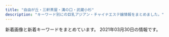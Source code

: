 ```yaml
---
title: "自由が丘・三軒茶屋・溝の口・武蔵小杉"
description: "キーワード別にの巨乳アジアン・チャイナエステ嬢情報をまとめました。"
---
```


新着画像と新着キーワードをまとめています。
2021年03月30日の情報です。

<DmmAffiliateIns />
<KeywordTable
  shops={
    [
    {
        "img_links": [
            "http://www.hanamizuki.esturl.com/img/ttl_news.png",
            "http://www.hanamizuki.esturl.com/files/002.jpg",
            "http://www.hanamizuki.esturl.com/img/tel.png",
            "http://www.hanamizuki.esturl.com/files/003.jpg",
            "http://www.hanamizuki.esturl.com/img/btn_side_mobile.jpg",
            "http://www.hanamizuki.esturl.com/files/002-02.jpg",
            "http://www.hanamizuki.esturl.com/files/004.jpg",
            "http://www.hanamizuki.esturl.com/files/003-02.jpg",
            "http://www.hanamizuki.esturl.com/files/001.jpg",
            "http://www.hanamizuki.esturl.com/files/001-02.jpg",
            "http://www.hanamizuki.esturl.com/img/goback.jpg",
            "http://www.hanamizuki.esturl.com/img/pickup.jpg",
            "http://www.hanamizuki.esturl.com/files/004-02.jpg",
            "http://www.hanamizuki.esturl.com/img/ttl_info.png",
            "http://www.hanamizuki.esturl.com/img/btn_blog.png"
        ],
        "keywords": {
            "87": 2,
            "85": 2,
            "C": 18,
            "D": 2,
            "88": 2,
            "86": 2
        },
        "url": "http://www.hanamizuki.esturl.com/",
        "name": "\u82b1\u6c34\u6728",
        "station": "\u4e09\u8ed2\u8336\u5c4b\u99c5\u5317\u53e3B"
    },
    {
        "img_links": [
            "http://aosora.work/img/sora2.jpg",
            "http://aosora.work/staff/karen.jpg",
            "http://aosora.work/images/1.jpg",
            "http://aosora.work/images/int2.png",
            "http://aosora.work/img/karen2.jpg",
            "http://aosora.work/img/momo2.jpg",
            "http://aosora.work/images/5.jpg",
            "http://aosora.work/images/sys1.jpg",
            "http://aosora.work/img/yu1.jpg",
            "http://aosora.work/staff/yu.jpg",
            "http://aosora.work/images/interior_t.png",
            "http://aosora.work/staff/sora.jpg",
            "http://aosora.work/images/head.jpg",
            "http://aosora.work/images/news.png",
            "http://aosora.work/images/s1.png",
            "http://aosora.work/images/staff_t.png",
            "http://aosora.work/images/2.jpg",
            "http://aosora.work/img/yu2.jpg",
            "http://aosora.work/staff/momo.jpg",
            "http://aosora.work/staff/hina.jpg",
            "http://aosora.work/img/momo1.jpg",
            "http://aosora.work/images/sys3.png",
            "http://aosora.work/images/sys2.jpg",
            "http://aosora.work/img/hina1.jpg",
            "http://aosora.work/img/sora1.jpg",
            "http://aosora.work/images/4.jpg",
            "http://aosora.work/images/3.jpg",
            "http://aosora.work/images/int1.png",
            "http://aosora.work/img/hina2.jpg",
            "http://aosora.work/img/karen1.jpg",
            "http://aosora.work/images/mobile.png",
            "http://aosora.work/images/s1.jpg",
            "http://aosora.work/images/s2.jpg"
        ],
        "keywords": {},
        "url": "http://aosora.work/",
        "name": "\u9752\u7a7a",
        "station": "\u4e09\u8ed2\u8336\u5c4b\u99c5\u5357\u53e3"
    },
    {
        "url": "http://clair.work/",
        "img_links": [
            "http://clair.work/images/mainvisual_01_s.jpg",
            "http://clair.work/images/recruit/nagare_01.jpg",
            "http://clair.work/images/head_therapist.jpg",
            "http://clair.work/images/no_image.jpg",
            "http://clair.work/images/mainvisual_02.jpg",
            "http://clair.work/images/icon_ranking_03.png",
            "http://clair.work/images/recruit/point_09.png",
            "http://clair.work/images/recruit/message_03.png",
            "http://clair.work/images/recruit/point_06.png",
            "http://clair.work/images/icon_ranking_02.png",
            "http://clair.work/images/recruit/req_03.jpg",
            "http://clair.work/images/recruit/nagare_06.png",
            "http://clair.work/images/mainvisual_02_s.jpg",
            "http://clair.work/images/sw_home.png",
            "http://clair.work/staff/mayu1.jpg",
            "http://clair.work/images/recruit/point_04.png",
            "http://clair.work/images/recruit/nagare_07.png",
            "http://clair.work/staff/humi2.jpg",
            "http://clair.work/images/trigger.jpg",
            "http://clair.work/images/recruit/nagare_03.jpg",
            "http://clair.work/images/recruit/nagare_02.jpg",
            "http://clair.work/staff/yua1.jpg",
            "http://clair.work/images/recruit/sp_mainvisual.jpg",
            "http://clair.work/staff/humi1.jpg",
            "http://clair.work/images/sw_tel.png",
            "http://clair.work/images/icon_new.png",
            "http://clair.work/staff/ayaka1.jpg",
            "http://clair.work/images/icon_ranking_01.png",
            "http://clair.work/images/icon_ranking_05.png",
            "http://clair.work/images/recruit/point_08.png",
            "http://clair.work/images/mainvisual_01.jpg",
            "http://clair.work/images/recruit/point_07.png",
            "http://clair.work/images/head_interior.jpg",
            "http://clair.work/staff/kasumi1.jpg",
            "http://clair.work/images/recruit/point_05.png",
            "http://clair.work/images/icon_ranking_04.png",
            "http://clair.work/images/recruit/point_03.png",
            "http://clair.work/images/recruit/nagare_05.png"
        ],
        "station": "\u5b66\u82b8\u5927\u5b66\u99c5\u897f\u53e3",
        "name": "Clair \uff5e\u30af\u30ec\u30fc\u30eb\uff5e",
        "keywords": {
            "E": 2,
            "D": 4,
            "C": 4
        }
    },
    {
        "url": "http://www.jojo.mensnv.com/",
        "img_links": [
            "http://www.jojo.mensnv.com/files/006.jpg",
            "http://www.jojo.mensnv.com/files/007.jpg",
            "http://www.jojo.mensnv.com/files/010-02.jpg",
            "http://www.jojo.mensnv.com/files/005.jpg",
            "http://www.jojo.mensnv.com/files/012.jpg",
            "http://www.jojo.mensnv.com/images/slider/02.jpg",
            "http://www.jojo.mensnv.com/files/013-03.jpg",
            "http://www.jojo.mensnv.com/files/006-03.jpg",
            "http://www.jojo.mensnv.com/files/011-02.jpg",
            "http://www.jojo.mensnv.com/files/009-02.jpg",
            "http://www.jojo.mensnv.com/files/002.jpg",
            "http://www.jojo.mensnv.com/files/010.jpg",
            "http://www.jojo.mensnv.com/files/014-03.jpg",
            "http://www.jojo.mensnv.com/files/003-02.jpg",
            "http://www.jojo.mensnv.com/files/010-03.jpg",
            "http://www.jojo.mensnv.com/files/004-02.jpg",
            "http://www.jojo.mensnv.com/files/014-02.jpg",
            "http://www.jojo.mensnv.com/files/005-03.jpg",
            "http://www.jojo.mensnv.com/files/004-03.jpg",
            "http://www.jojo.mensnv.com/images/slider/01.jpg",
            "http://www.jojo.mensnv.com/files/003-03.jpg",
            "http://www.jojo.mensnv.com/images/tel.png",
            "http://www.jojo.mensnv.com/files/002-03.jpg",
            "http://www.jojo.mensnv.com/files/005-02.jpg",
            "http://www.jojo.mensnv.com/images/showCover.png",
            "http://www.jojo.mensnv.com/files/007-02.jpg",
            "http://www.jojo.mensnv.com/files/012-03.jpg",
            "http://www.jojo.mensnv.com/images/slider/03.jpg",
            "http://www.jojo.mensnv.com/files/002-02.jpg",
            "http://www.jojo.mensnv.com/files/007-03.jpg",
            "http://www.jojo.mensnv.com/files/011.jpg",
            "http://www.jojo.mensnv.com/files/011-03.jpg",
            "http://www.jojo.mensnv.com/files/012-02.jpg",
            "http://www.jojo.mensnv.com/files/009-03.jpg",
            "http://www.jojo.mensnv.com/files/001-03.jpg",
            "http://www.jojo.mensnv.com/files/014.jpg",
            "http://www.jojo.mensnv.com/files/004.jpg",
            "http://www.jojo.mensnv.com/files/013-02.jpg",
            "http://www.jojo.mensnv.com/files/003.jpg",
            "http://www.jojo.mensnv.com/images/backlistbtn.png",
            "http://www.jojo.mensnv.com/files/013.jpg",
            "http://www.jojo.mensnv.com/files/001-02.jpg",
            "http://www.jojo.mensnv.com/images/coverGirlParts.png",
            "http://www.jojo.mensnv.com/files/006-02.jpg",
            "http://www.jojo.mensnv.com/files/009.jpg",
            "http://www.jojo.mensnv.com/files/001.jpg",
            "http://www.jojo.mensnv.com/images/mobile.jpg"
        ],
        "keywords": {
            "86": 12,
            "88": 3,
            "D": 18,
            "\u30bb\u30af\u30b7\u30fc": 1,
            "85": 9,
            "84": 6,
            "C": 3
        },
        "name": "JoJo",
        "station": "\u4e09\u8ed2\u8336\u5c4b\u99c5\u5357\u53e3"
    },
    {
        "url": "http://chishituyop.xyz/",
        "name": "\u8d64\u30d0\u30e9",
        "img_links": [
            "http://chishituyop.xyz/style/images/index-miru_03.jpg",
            "http://chishituyop.xyz/uploads/210317/1-21031GI954635.jpg",
            "http://chishituyop.xyz/style/images/t3.png",
            "http://chishituyop.xyz/style/images/s-bian.png",
            "http://chishituyop.xyz/style/images/sys.jpg",
            "http://chishituyop.xyz/style/images/index-miru_18.jpg",
            "http://chishituyop.xyz/style/images/t6.jpg",
            "http://chishituyop.xyz/style/images/t4.jpg",
            "http://chishituyop.xyz/style/images/index-miru_06.jpg",
            "http://chishituyop.xyz/style/images/nav2-sta.png",
            "http://chishituyop.xyz/uploads/210317/1-21031GI93YC.jpg",
            "http://chishituyop.xyz/uploads/201229/1-201229152000Y5.jpg",
            "http://chishituyop.xyz/uploads/210317/1-21031GJ016101.jpg",
            "http://chishituyop.xyz/style/images/t2.png",
            "http://chishituyop.xyz/style/images/nav-sys.jpg"
        ],
        "keywords": {},
        "station": "\u4e8c\u5b50\u7389\u5ddd\u99c5\u897f\u53e3"
    },
    {
        "name": "Oh Baby",
        "img_links": [
            "https://ohbay.relaxjp.com/css/osusume01.jpg",
            "https://ohbay.relaxjp.com/images/call.png",
            "https://ohbay.relaxjp.com/css/osusume02.jpg",
            "https://ohbay.relaxjp.com/css/top03.jpg",
            "https://ohbay.relaxjp.com/css/staff/staff02.jpg",
            "https://ohbay.relaxjp.com/css/osusume03.jpg",
            "https://ohbay.relaxjp.com/css/m-head.jpg",
            "https://ohbay.relaxjp.com/css/staff/staff01.jpg",
            "https://ohbay.relaxjp.com/css/staff/staff03.jpg",
            "https://ohbay.relaxjp.com/css/foot.jpg",
            "https://ohbay.relaxjp.com/css/top02.jpg",
            "https://ohbay.relaxjp.com/css/top001.jpg"
        ],
        "keywords": {},
        "station": "\u4e8c\u5b50\u7389\u5ddd\u99c5\u6771\u53e3",
        "url": "https://ohbay.relaxjp.com/"
    },
    {
        "url": "http://www.mikaeribijin.esturl.com/",
        "station": "\u90fd\u7acb\u5927\u5b66\u99c5",
        "keywords": {
            "87": 2,
            "D": 3,
            "C": 1,
            "88": 2
        },
        "name": "\u898b\u8fd4\u308a\u7f8e\u4eba",
        "img_links": [
            "http://www.mikaeribijin.esturl.com/images/top_sche.png",
            "http://www.mikaeribijin.esturl.com/images/line.jpg",
            "http://www.mikaeribijin.esturl.com/images/shop/shop04.jpg",
            "http://www.mikaeribijin.esturl.com/images/staff_line.png",
            "http://www.mikaeribijin.esturl.com/files/003-02.jpg",
            "http://www.mikaeribijin.esturl.com/files/001-02.jpg",
            "http://www.mikaeribijin.esturl.com/files/001.jpg",
            "http://www.mikaeribijin.esturl.com/images/girl-z2.jpg",
            "http://www.mikaeribijin.esturl.com/images/bj3.png",
            "http://www.mikaeribijin.esturl.com/images/information.png",
            "http://www.mikaeribijin.esturl.com/images/shop/shop03.jpg",
            "http://www.mikaeribijin.esturl.com/files/002-02.jpg",
            "http://www.mikaeribijin.esturl.com/files/003.jpg",
            "http://www.mikaeribijin.esturl.com/images/shop/shop02.jpg",
            "http://www.mikaeribijin.esturl.com/images/top.png",
            "http://www.mikaeribijin.esturl.com/images/link_line.png",
            "http://www.mikaeribijin.esturl.com/files/002.jpg",
            "http://www.mikaeribijin.esturl.com/images/shop/shop01.jpg",
            "http://www.mikaeribijin.esturl.com/images/girl-z1.jpg",
            "http://www.mikaeribijin.esturl.com/images/mobile.png",
            "http://www.mikaeribijin.esturl.com/files/004.jpg",
            "http://www.mikaeribijin.esturl.com/files/004-02.jpg"
        ]
    },
    {
        "url": "http://b-berry.work/",
        "keywords": {},
        "station": "\u81ea\u7531\u304c\u4e18\u99c5\u5317\u53e3",
        "name": "\u30d6\u30eb\u30fc\u30d9\u30ea\u30fc",
        "img_links": [
            "http://b-berry.work/images/int1.jpg",
            "http://b-berry.work/staff/maya.jpg",
            "http://b-berry.work/images/rec1.jpg",
            "http://b-berry.work/images/head.jpg",
            "http://b-berry.work/images/tg.jpg",
            "http://b-berry.work/images/2.jpg",
            "http://b-berry.work/images/ac2.jpg",
            "http://b-berry.work/images/interior_t.jpg",
            "http://b-berry.work/images/int2.jpg",
            "http://b-berry.work/images/1.jpg",
            "http://b-berry.work/staff/mona.jpg",
            "http://b-berry.work/images/staff_t.jpg",
            "http://b-berry.work/img/yuri1.jpg",
            "http://b-berry.work/staff/yuri.jpg",
            "http://b-berry.work/images/3.jpg",
            "http://b-berry.work/img/mona1.jpg",
            "http://b-berry.work/images/ac1.jpg",
            "http://b-berry.work/images/rec2.jpg",
            "http://b-berry.work/images/sys.jpg",
            "http://b-berry.work/img/maya1.jpg",
            "http://b-berry.work/images/s1.png",
            "http://b-berry.work/images/news.jpg"
        ]
    },
    {
        "name": "\u697d\u697d\u5c4b",
        "keywords": {
            "C": 14
        },
        "img_links": [
            "http://ms-rlx.com/img/att.png",
            "http://ms-rlx.com/img/ttl_concept.png",
            "http://ms-rlx.com/img/ttl_rec.png",
            "http://ms-rlx.com/staff/ruri/01mb.jpg",
            "http://ms-rlx.com/img/msgbtn.png",
            "http://ms-rlx.com/i/files/homeimg.jpg",
            "http://ms-rlx.com/staff/sachan/01mb.jpg",
            "http://ms-rlx.com/staff/milk/01mb.jpg",
            "http://ms-rlx.com/staff/ringo/01mb.jpg",
            "http://ms-rlx.com/pic/head.png",
            "http://ms-rlx.com/img/ttl_staff.png",
            "http://ms-rlx.com/staff/ringo/01.jpg",
            "http://ms-rlx.com/staff/ruri/01.jpg",
            "http://ms-rlx.com/img/ttl_mobile.png",
            "http://ms-rlx.com/staff/momo/01.jpg",
            "http://ms-rlx.com/img/access/road03.jpg",
            "http://ms-rlx.com/staff/momo/01mb.jpg",
            "http://ms-rlx.com/staff/sachan/01.jpg",
            "http://ms-rlx.com/img/access/road01.jpg",
            "http://ms-rlx.com/staff/milk/01.jpg",
            "http://ms-rlx.com/img/access/road02.jpg",
            "http://ms-rlx.com/img/ttl_tnew.png",
            "http://ms-rlx.com/img/youtube.jpg"
        ],
        "station": "\u81ea\u7531\u304c\u4e18\u99c5\u5357\u53e3",
        "url": "http://ms-rlx.com/"
    },
    {
        "img_links": [
            "http://kagayaki.jpn.cm/images/room4.jpg",
            "http://kagayaki.jpn.cm/images/staff0.jpg",
            "http://kagayaki.jpn.cm/images/room3.jpg",
            "http://kagayaki.jpn.cm/photos/sites/35/2016/09/637893871729784570.jpg",
            "http://kagayaki.jpn.cm/images/staff_line.png",
            "http://kagayaki.jpn.cm/photos/sites/35/2016/11/1.jpg",
            "http://kagayaki.jpn.cm/images/mobile2.jpg",
            "http://kagayaki.jpn.cm/images/end1.jpg",
            "http://kagayaki.jpn.cm/photos/sites/35/2017/11/2017110107513579.jpg",
            "http://kagayaki.jpn.cm/photos/sites/35/2016/11/11.jpg",
            "http://kagayaki.jpn.cm/images/room2.jpg",
            "http://kagayaki.jpn.cm/photos/sites/35/2020/10/2020100418535814.jpg",
            "http://kagayaki.jpn.cm/images/top.jpg",
            "http://kagayaki.jpn.cm/photos/sites/35/2016/08/staff3.jpg",
            "http://kagayaki.jpn.cm/images/girl-z1.jpg",
            "http://kagayaki.jpn.cm/photos/sites/35/2016/08/staff32.jpg",
            "http://kagayaki.jpn.cm/images/mobile.jpg",
            "http://kagayaki.jpn.cm/images/girl-z2.jpg",
            "http://kagayaki.jpn.cm/images/room5.jpg",
            "http://kagayaki.jpn.cm/photos/sites/35/2019/09/2019092518230998.jpg",
            "http://kagayaki.jpn.cm/images/room1.jpg",
            "http://kagayaki.jpn.cm/images/room6.jpg",
            "http://kagayaki.jpn.cm/images/bj3.png",
            "http://kagayaki.jpn.cm/photos/sites/35/2016/11/12.jpg"
        ],
        "name": "\u661f\u306e\u8f1d\u304d",
        "url": "http://kagayaki.jpn.cm/",
        "keywords": {
            "E": 1,
            "D": 5,
            "86": 4,
            "C": 15,
            "84": 1,
            "87": 2
        },
        "station": "\u4e09\u8ed2\u8336\u5c4b\u99c5\u5317\u53e3"
    },
    {
        "name": "\u305f\u3093\u307d\u307d",
        "station": "\u81ea\u7531\u304c\u4e18\u99c5\u5317\u53e3",
        "keywords": {},
        "url": "http://annex-jp.info/",
        "img_links": [
            "http://annex-jp.info/images/sayuri.jpg",
            "http://annex-jp.info/images/riri.jpg",
            "http://www.annex-jp.info/i/img/sayuri.jpg",
            "http://www.annex-jp.info/i/img/mari.jpg",
            "http://annex-jp.info/images/mayumi.jpg",
            "http://annex-jp.info/images/yoho.jpg",
            "http://www.annex-jp.info/i/img/riri.jpg",
            "http://www.annex-jp.info/i/img/mayumi.jpg",
            "http://annex-jp.info/images/info.png",
            "http://www.annex-jp.info/i/img/nana.jpg",
            "http://www.annex-jp.info/i/img/yoho.jpg",
            "http://annex-jp.info/images/kp-info.jpg",
            "http://annex-jp.info/images/mari.jpg",
            "http://annex-jp.info/images/nana.jpg"
        ]
    },
    {
        "keywords": {
            "84": 2,
            "86": 1,
            "D": 3,
            "94": 4,
            "F": 4
        },
        "name": "Sweet",
        "url": "http://www.wqiowaz.site/",
        "img_links": [
            "http://www.wqiowaz.site/uploads/200630/1-200630094H5294.jpg",
            "http://www.wqiowaz.site/uploads/201008/1-20100Q55403531.jpg",
            "http://www.wqiowaz.site/uploads/200629/1-200629103204442.jpg",
            "http://www.wqiowaz.site/uploads/200914/1-20091416442NT.jpg",
            "http://www.wqiowaz.site/uploads/200630/1-200630094K4325.jpg",
            "http://www.wqiowaz.site/picture/m-top003.jpg",
            "http://www.wqiowaz.site/picture/m-head01.jpg",
            "http://www.wqiowaz.site/uploads/201008/1-20100Q55522V7.jpg",
            "http://www.wqiowaz.site/uploads/201008/1-20100Q5541T55.jpg",
            "http://www.wqiowaz.site/uploads/200914/1-200914164443K1.jpg",
            "http://www.wqiowaz.site/picture/call.png",
            "http://www.wqiowaz.site/picture/cam-01.jpg",
            "http://www.wqiowaz.site/uploads/201008/1-20100Q5550EL.jpg",
            "http://www.wqiowaz.site/uploads/200629/1-200629103142X4.jpg",
            "http://www.wqiowaz.site/picture/m-top004.jpg",
            "http://www.wqiowaz.site/uploads/200629/1-200629103104120.jpg",
            "http://www.wqiowaz.site/picture/foot01.jpg"
        ],
        "station": "\u7528\u8cc0\u99c5\u6771\u53e3"
    },
    {
        "url": "http://tanoshii.jpn.mn/",
        "keywords": {},
        "station": "\u4e8c\u5b50\u7389\u5ddd\u99c5\u897f\u53e3",
        "img_links": [],
        "name": "\u697d\u3057\u3044"
    },
    {
        "img_links": [
            "http://www.es-flower.link/images/int2.png",
            "http://www.es-flower.link/sp/images/sisu.jpg",
            "http://www.es-flower.link/sp/menu/staff.jpg",
            "http://www.es-flower.link/sp/images/5.jpg",
            "http://www.es-flower.link/sp/img/yuyu1.jpg",
            "http://www.es-flower.link/images/sys.png",
            "http://www.es-flower.link/sp/images/int1.jpg",
            "http://www.es-flower.link/sp/images/news.jpg",
            "http://www.es-flower.link/sp/images/int2.jpg",
            "http://www.es-flower.link/img/arisa1.jpg",
            "http://www.es-flower.link/img/koyuki1.jpg",
            "http://www.es-flower.link/sp/images/top.jpg",
            "http://www.es-flower.link/sp/images/sys3.jpg",
            "http://www.es-flower.link/sp/images/7.jpg",
            "http://www.es-flower.link/sp/images/rec2.jpg",
            "http://www.es-flower.link/img/mizuki1.jpg",
            "http://www.es-flower.link/images/7.jpg",
            "http://www.es-flower.link/images/sm.jpg",
            "http://www.es-flower.link/sp/images/6.jpg",
            "http://www.es-flower.link/sp/img/nene1.jpg",
            "http://www.es-flower.link/sp/images/interior_t.jpg",
            "http://www.es-flower.link/images/int1.png",
            "http://www.es-flower.link/images/rec1.png",
            "http://www.es-flower.link/images/2.jpg",
            "http://www.es-flower.link/sp/images/rec1.jpg",
            "http://www.es-flower.link/images/rec2.jpg",
            "http://www.es-flower.link/sp/images/time.jpg",
            "http://www.es-flower.link/sp/img/mizuki1.jpg",
            "http://www.es-flower.link/sp/images/ac1.jpg",
            "http://www.es-flower.link/images/interior_t.jpg",
            "http://www.es-flower.link/images/info.jpg",
            "http://www.es-flower.link/images/mobile.jpg",
            "http://www.es-flower.link/sp/images/2.jpg",
            "http://www.es-flower.link/sp/images/sys2.jpg",
            "http://www.es-flower.link/images/3.jpg",
            "http://www.es-flower.link/sp/images/sys1.jpg",
            "http://www.es-flower.link/sp/img/yume1.jpg",
            "http://www.es-flower.link/sp/images/4.jpg",
            "http://www.es-flower.link/sp/images/3.jpg",
            "http://www.es-flower.link/images/head.jpg",
            "http://www.es-flower.link/images/6.jpg",
            "http://www.es-flower.link/sp/img/huyumi1.jpg",
            "http://www.es-flower.link/sp/images/tel.jpg",
            "http://www.es-flower.link/sp/menu/top.jpg",
            "http://www.es-flower.link/img/yume1.jpg",
            "http://www.es-flower.link/img/huyumi1.jpg",
            "http://www.es-flower.link/sp/menu/interior.jpg",
            "http://www.es-flower.link/sp/images/1.jpg",
            "http://www.es-flower.link/sp/images/footer.jpg",
            "http://www.es-flower.link/img/nene1.jpg",
            "http://www.es-flower.link/images/news.jpg",
            "http://www.es-flower.link/sp/images/head.png",
            "http://www.es-flower.link/images/ta.jpg",
            "http://www.es-flower.link/images/staff_t.jpg",
            "http://www.es-flower.link/sp/images/sisu_t.jpg",
            "http://www.es-flower.link/images/1.jpg",
            "http://www.es-flower.link/images/4.jpg",
            "http://www.es-flower.link/sp/images/pc.jpg",
            "http://www.es-flower.link/images/5.jpg",
            "http://www.es-flower.link/img/yuyu1.jpg",
            "http://www.es-flower.link/sp/images/staff_t.jpg",
            "http://www.es-flower.link/sp/images/newsb.png",
            "http://www.es-flower.link/sp/img/arisa1.jpg",
            "http://www.es-flower.link/sp/images/rec3.jpg",
            "http://www.es-flower.link/sp/img/koyuki1.jpg"
        ],
        "url": "http://www.es-flower.link/",
        "name": "\u6625\u306e\u604b",
        "keywords": {},
        "station": "\u81ea\u7531\u304c\u4e18\u99c5\u5317\u53e3"
    },
    {
        "url": "http://www.miyuki.es-relax.info/",
        "name": "\u30de\u30c3\u30b5\u30fc\u30b8\u306e\u66d9",
        "keywords": {},
        "img_links": [
            "http://www.miyuki.es-relax.info/gals/yuri1.jpg",
            "http://www.miyuki.es-relax.info/images/yoyaku.png",
            "http://www.miyuki.es-relax.info/images/info2.jpg",
            "http://www.miyuki.es-relax.info/images/info3.jpg",
            "http://www.miyuki.es-relax.info/images/info4.jpg",
            "http://www.miyuki.es-relax.info/images/sp01.jpg",
            "http://www.miyuki.es-relax.info/images/sp03.jpg",
            "http://www.miyuki.es-relax.info/gals/yuki1.jpg",
            "http://www.miyuki.es-relax.info/images/info1.jpg",
            "http://www.miyuki.es-relax.info/gals/nana1.jpg",
            "http://www.miyuki.es-relax.info/images/kp01.jpg",
            "http://www.miyuki.es-relax.info/images/sp02.jpg"
        ],
        "station": "\u5927\u5ca1\u5c71\u99c5"
    },
    {
        "img_links": [
            "http://www.brilliance.mesthe.com/files/005.jpg",
            "http://www.brilliance.mesthe.com/images/new3.png",
            "http://www.brilliance.mesthe.com/files/003.jpg",
            "http://www.brilliance.mesthe.com/images/main_bottom.png",
            "http://www.brilliance.mesthe.com/files/002.jpg",
            "http://www.brilliance.mesthe.com/files/001-03.jpg",
            "http://www.brilliance.mesthe.com/files/003-03.jpg",
            "http://www.brilliance.mesthe.com/images/s1.jpg",
            "http://www.brilliance.mesthe.com/files/004-03.jpg",
            "http://www.brilliance.mesthe.com/images/infotiao1.jpg",
            "http://www.brilliance.mesthe.com/images/new1.png",
            "http://www.brilliance.mesthe.com/files/003-02.jpg",
            "http://www.brilliance.mesthe.com/files/005-02.jpg",
            "http://www.brilliance.mesthe.com/files/002-02.jpg",
            "http://www.brilliance.mesthe.com/images/maga.jpg",
            "http://www.brilliance.mesthe.com/images/shop/shop03.jpg",
            "http://www.brilliance.mesthe.com/images/zi_massage.png",
            "http://www.brilliance.mesthe.com/images/shop/shop02.jpg",
            "http://www.brilliance.mesthe.com/files/005-03.jpg",
            "http://www.brilliance.mesthe.com/images/shop/shop01.jpg",
            "http://www.brilliance.mesthe.com/files/001-02.jpg",
            "http://www.brilliance.mesthe.com/files/002-03.jpg",
            "http://www.brilliance.mesthe.com/files/004.jpg",
            "http://www.brilliance.mesthe.com/images/pick.png",
            "http://www.brilliance.mesthe.com/files/001.jpg",
            "http://www.brilliance.mesthe.com/images/tel.png",
            "http://www.brilliance.mesthe.com/files/004-02.jpg",
            "http://www.brilliance.mesthe.com/images/xian.png",
            "http://www.brilliance.mesthe.com/images/service.png",
            "http://www.brilliance.mesthe.com/images/s3.jpg",
            "http://www.brilliance.mesthe.com/images/zi_staff.png",
            "http://www.brilliance.mesthe.com/images/main_top.png",
            "http://www.brilliance.mesthe.com/images/shop/shop04.jpg",
            "http://www.brilliance.mesthe.com/images/s2.jpg"
        ],
        "station": "\u4e09\u8ed2\u8336\u5c4b\u99c5\u4e16\u7530\u8c37\u901a\u308a\u53e3",
        "name": "\u30d6\u30ea\u30ea\u30a2\u30f3\u30b9",
        "keywords": {
            "85": 2,
            "87": 1,
            "D": 3,
            "C": 2,
            "86": 2
        },
        "url": "http://www.brilliance.mesthe.com/"
    },
    {
        "url": "http://ms-shinraku.com/",
        "station": "\u5b66\u82b8\u5927\u5b66\u99c5\u6771\u53e3",
        "img_links": [
            "http://ms-shinraku.com/staff/kanako/01.jpg",
            "http://ms-shinraku.com/staff/ran/01.jpg",
            "http://ms-shinraku.com/pic/head.jpg",
            "http://ms-shinraku.com/staff/momoka/01.jpg",
            "http://ms-shinraku.com/staff/ayumi/01.jpg",
            "http://ms-shinraku.com/img/foot.png",
            "http://ms-shinraku.com/img/ttl_staff.png",
            "http://ms-shinraku.com/staff/mari/01.jpg",
            "http://ms-shinraku.com/pic/topimg1.jpg",
            "http://ms-shinraku.com/pic/topimg2.jpg",
            "http://ms-shinraku.com/staff/yuki/01.jpg",
            "http://ms-shinraku.com/i/files/homeimg.jpg"
        ],
        "name": "\u5fc3\u697d",
        "keywords": {
            "C": 2
        }
    },
    {
        "keywords": {},
        "url": "http://in-esthe.com/you/",
        "name": "\u60a0",
        "img_links": [
            "http://cdn.dino-es.com/images/logo/468x60DinoEs.png",
            "http://in-esthe.com/you/images/p-7.jpg",
            "http://in-esthe.com/you/images/r-1.jpg",
            "http://in-esthe.com/you/images/p-9.jpg",
            "http://in-esthe.com/you/images/p-3.jpg",
            "http://in-esthe.com/you/images/p-4.jpg",
            "http://in-esthe.com/you/images/p-8.jpg",
            "http://in-esthe.com/you/images/p-5.jpg",
            "http://in-esthe.com/you/images/p-11.jpg",
            "http://in-esthe.com/you/images/r-2.jpg",
            "http://in-esthe.com/you/images/mo.png",
            "http://in-esthe.com/you/images/p-10.jpg",
            "http://in-esthe.com/you/images/botton.jpg",
            "http://in-esthe.com/you/images/fla.jpg",
            "http://in-esthe.com/you/images/p-0.jpg"
        ],
        "station": "\u5b66\u82b8\u5927\u5b66\u99c5\u6771\u53e3"
    },
    {
        "name": "\u53f0\u6e7e\u30a8\u30b9\u30c6",
        "keywords": {
            "88": 8,
            "E": 8,
            "91": 8,
            "85": 8,
            "87": 8,
            "86": 8,
            "D": 32
        },
        "img_links": [
            "http://www.esthe.esraku.com/images/m6.jpg",
            "http://www.esthe.esraku.com/files/001.jpg",
            "http://www.esthe.esraku.com/images/slider-img001.jpg",
            "http://www.esthe.esraku.com/images/s_message.png",
            "http://www.esthe.esraku.com/images/m4.jpg",
            "http://www.esthe.esraku.com/files/004.jpg",
            "http://www.esthe.esraku.com/images/m2.jpg",
            "http://www.esthe.esraku.com/images/s_pickup.png",
            "http://www.esthe.esraku.com/images/m3.jpg",
            "http://www.esthe.esraku.com/images/slider-img002.jpg",
            "http://www.esthe.esraku.com/files/003.jpg",
            "http://www.esthe.esraku.com/images/m1.jpg",
            "http://www.esthe.esraku.com/files/005.jpg",
            "http://www.esthe.esraku.com/files/002.jpg",
            "http://www.esthe.esraku.com/images/s_top_therapist.png",
            "http://www.esthe.esraku.com/images/s_news.png"
        ],
        "station": "\u4e09\u8ed2\u8336\u5c4b\u99c5\u5357\u53e3",
        "url": "http://www.esthe.esraku.com/"
    },
    {
        "keywords": {},
        "img_links": [
            "http://treat-msg.com/staff/kaori/01mb.jpg",
            "http://treat-msg.com/img/access/road1.jpg",
            "http://treat-msg.com/img/mainft.jpg",
            "http://treat-msg.com/staff/chinatu/01mb.jpg",
            "http://treat-msg.com/staff/rumi/01.jpg",
            "http://treat-msg.com/img/access/roaddm.png",
            "http://treat-msg.com/staff/saki/01mb.jpg",
            "http://treat-msg.com/staff/miyo/01mb.jpg",
            "http://treat-msg.com/img/access/road2.jpg",
            "http://treat-msg.com/img/mainhd.jpg",
            "http://treat-msg.com/img/ttl_staff.jpg",
            "http://treat-msg.com/staff/riri/01mb.jpg",
            "http://treat-msg.com/staff/chinatu/01.jpg",
            "http://treat-msg.com/staff/mei/01.jpg",
            "http://treat-msg.com/img/access/road5.jpg",
            "http://treat-msg.com/img/access/road3.jpg",
            "http://treat-msg.com/staff/mei/01mb.jpg",
            "http://treat-msg.com/staff/noa/01.jpg",
            "http://treat-msg.com/staff/saki/01.jpg",
            "http://treat-msg.com/staff/riri/01.jpg",
            "http://treat-msg.com/img/access/road4.jpg",
            "http://treat-msg.com/img/foot.png",
            "http://treat-msg.com/img/head.png",
            "http://treat-msg.com/staff/noa/01mb.jpg",
            "http://treat-msg.com/img/shop/msg.png",
            "http://treat-msg.com/img/access/road6.jpg",
            "http://treat-msg.com/pic/corona.jpg",
            "http://treat-msg.com/staff/miyo/01.jpg",
            "http://treat-msg.com/staff/rumi/01mb.jpg",
            "http://treat-msg.com/staff/kaori/01.jpg"
        ],
        "url": "http://treat-msg.com/",
        "name": "\u5b89\u5fc3\u5802",
        "station": "\u99d2\u6ca2\u5927\u5b66\u99c5\u99d2\u6ca2\u516c\u5712\u53e3"
    },
    {
        "url": "https://koi-heart.com/",
        "name": "\u604b\u5fc3",
        "img_links": [
            "https://koi-heart.com/wp-content/themes/este/img/tel_footer.png",
            "https://koi-heart.com/wp-content/themes/este/img/tel_header.png",
            "https://koi-heart.com/wp-content/uploads/2019/06/786astyhkoih.jpg",
            "https://koi-heart.com/wp-content/themes/este/img/4.jpg",
            "https://koi-heart.com/wp-content/uploads/2018/12/8976koih.jpg",
            "https://koi-heart.com/wp-content/uploads/2019/06/897621koih.jpg",
            "https://koi-heart.com/wp-content/themes/este/img/1.jpg",
            "https://koi-heart.com/wp-content/themes/este/img/top-img02.png",
            "https://koi-heart.com/wp-content/uploads/2018/12/786521koih.jpg",
            "https://koi-heart.com/wp-content/themes/este/img/2.jpg",
            "https://koi-heart.com/wp-content/themes/este/img/top-img01.png",
            "https://koi-heart.com/wp-content/uploads/2018/12/78651koih.jpg",
            "https://koi-heart.com/wp-content/themes/este/img/3.jpg",
            "https://koi-heart.com/wp-content/themes/este/img/top-img03.png",
            "https://koi-heart.com/wp-content/themes/este/img/call.png"
        ],
        "station": "\u4e8c\u5b50\u7389\u5ddd\u99c5",
        "keywords": {
            "E": 8,
            "D": 10
        }
    }
]
}
/>
<DmmAffiliateScript />
